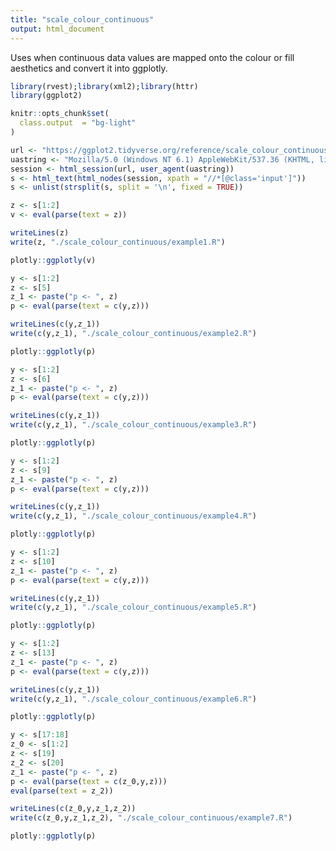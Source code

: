 ```yaml
---
title: "scale_colour_continuous"
output: html_document
---
```


Uses when continuous data values are mapped onto the colour or fill aesthetics and convert it into ggplotly.

```r
library(rvest);library(xml2);library(httr)
library(ggplot2)

knitr::opts_chunk$set(
  class.output  = "bg-light"
)
```

```r
url <- "https://ggplot2.tidyverse.org/reference/scale_colour_continuous.html"
uastring <- "Mozilla/5.0 (Windows NT 6.1) AppleWebKit/537.36 (KHTML, like Gecko) Chrome/88.0.4324.190 Safari/537.36"
session <- html_session(url, user_agent(uastring))
s <- html_text(html_nodes(session, xpath = "//*[@class='input']"))
s <- unlist(strsplit(s, split = '\n', fixed = TRUE))
```

```r
z <- s[1:2]
v <- eval(parse(text = z))
```

```r
writeLines(z)
write(z, "./scale_colour_continuous/example1.R")
```

```r
plotly::ggplotly(v)
```

```r
y <- s[1:2]
z <- s[5]
z_1 <- paste("p <- ", z)
p <- eval(parse(text = c(y,z)))
```

```r
writeLines(c(y,z_1))
write(c(y,z_1), "./scale_colour_continuous/example2.R")
```

```r
plotly::ggplotly(p)
```

```r
y <- s[1:2]
z <- s[6]
z_1 <- paste("p <- ", z)
p <- eval(parse(text = c(y,z)))
```

```r
writeLines(c(y,z_1))
write(c(y,z_1), "./scale_colour_continuous/example3.R")
```

```r
plotly::ggplotly(p)
```

```r
y <- s[1:2]
z <- s[9]
z_1 <- paste("p <- ", z)
p <- eval(parse(text = c(y,z)))
```

```r
writeLines(c(y,z_1))
write(c(y,z_1), "./scale_colour_continuous/example4.R")
```

```r
plotly::ggplotly(p)
```

```r
y <- s[1:2]
z <- s[10]
z_1 <- paste("p <- ", z)
p <- eval(parse(text = c(y,z)))
```

```r
writeLines(c(y,z_1))
write(c(y,z_1), "./scale_colour_continuous/example5.R")
```

```r
plotly::ggplotly(p)
```

```r
y <- s[1:2]
z <- s[13]
z_1 <- paste("p <- ", z)
p <- eval(parse(text = c(y,z)))
```

```r
writeLines(c(y,z_1))
write(c(y,z_1), "./scale_colour_continuous/example6.R")
```

```r
plotly::ggplotly(p)
```

```r
y <- s[17:18]
z_0 <- s[1:2]
z <- s[19]
z_2 <- s[20]
z_1 <- paste("p <- ", z)
p <- eval(parse(text = c(z_0,y,z)))
eval(parse(text = z_2))
```

```r
writeLines(c(z_0,y,z_1,z_2))
write(c(z_0,y,z_1,z_2), "./scale_colour_continuous/example7.R")
```

```r
plotly::ggplotly(p)
```